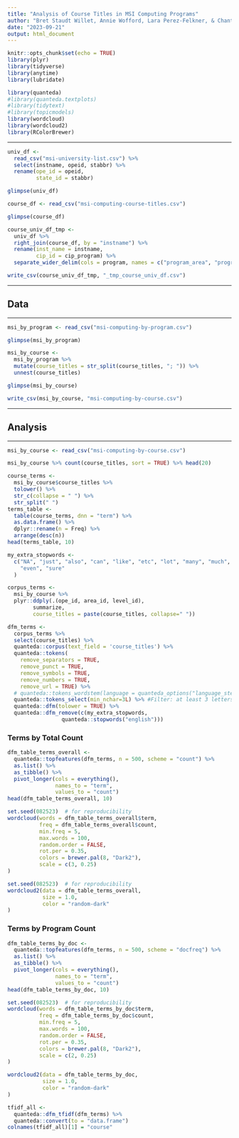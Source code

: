 ```yaml
---
title: "Analysis of Course Titles in MSI Computing Programs"
author: "Bret Staudt Willet, Annie Wofford, Lara Perez-Felkner, & Chantra Nhien"
date: "2023-09-21"
output: html_document
---
```


```r
knitr::opts_chunk$set(echo = TRUE)
library(plyr)
library(tidyverse)
library(anytime)
library(lubridate)

library(quanteda)
#library(quanteda.textplots)
#library(tidytext)
#library(topicmodels)
library(wordcloud)
library(wordcloud2)
library(RColorBrewer)
```

---

```r
univ_df <- 
  read_csv("msi-university-list.csv") %>%
  select(instname, opeid, stabbr) %>%
  rename(ope_id = opeid,
         state_id = stabbr)
```

```r
glimpse(univ_df)
```

```r
course_df <- read_csv("msi-computing-course-titles.csv")
```

```r
glimpse(course_df)
```

```r
course_univ_df_tmp <-
  univ_df %>%
  right_join(course_df, by = "instname") %>%
  rename(inst_name = instname,
         cip_id = cip_program) %>%
  separate_wider_delim(cols = program, names = c("program_area", "program_level"), delim = " - ")
```

```r
write_csv(course_univ_df_tmp, "_tmp_course_univ_df.csv")
```





---

## Data

---

```r
msi_by_program <- read_csv("msi-computing-by-program.csv")
```

```r
glimpse(msi_by_program)
```

```r
msi_by_course <-
  msi_by_program %>%
  mutate(course_titles = str_split(course_titles, "; ")) %>%
  unnest(course_titles)
```

```r
glimpse(msi_by_course)
```

```r
write_csv(msi_by_course, "msi-computing-by-course.csv")
```

---

## Analysis

---

```r
msi_by_course <- read_csv("msi-computing-by-course.csv")
```

```r
msi_by_course %>% count(course_titles, sort = TRUE) %>% head(20)
```

```r
course_terms <- 
  msi_by_course$course_titles %>% 
  tolower() %>%
  str_c(collapse = " ") %>%
  str_split(" ")
terms_table <- 
  table(course_terms, dnn = "term") %>% 
  as.data.frame() %>% 
  dplyr::rename(n = Freq) %>%
  arrange(desc(n))
head(terms_table, 10)
```

```r
my_extra_stopwords <-
  c("NA", "just", "also", "can", "like", "etc", "lot", "many", "much", 
    "even", "sure"
  )

corpus_terms <-
  msi_by_course %>%
  plyr::ddply(.(ope_id, area_id, level_id), 
        summarize, 
        course_titles = paste(course_titles, collapse=" ")) 

dfm_terms <-
  corpus_terms %>%
  select(course_titles) %>% 
  quanteda::corpus(text_field = 'course_titles') %>%
  quanteda::tokens(
    remove_separators = TRUE,
    remove_punct = TRUE,
    remove_symbols = TRUE,
    remove_numbers = TRUE,
    remove_url = TRUE) %>%
  # quanteda::tokens_wordstem(language = quanteda_options("language_stemmer")) %>%
  quanteda::tokens_select(min_nchar=3L) %>% #Filter: at least 3 letters 
  quanteda::dfm(tolower = TRUE) %>%
  quanteda::dfm_remove(c(my_extra_stopwords,
                 quanteda::stopwords("english")))
```

### Terms by Total Count

```r
dfm_table_terms_overall <- 
  quanteda::topfeatures(dfm_terms, n = 500, scheme = "count") %>%
  as.list() %>%
  as_tibble() %>%
  pivot_longer(cols = everything(), 
               names_to = "term", 
               values_to = "count")
head(dfm_table_terms_overall, 10)
```

```r
set.seed(082523)  # for reproducibility 
wordcloud(words = dfm_table_terms_overall$term, 
          freq = dfm_table_terms_overall$count, 
          min.freq = 5,
          max.words = 100, 
          random.order = FALSE, 
          rot.per = 0.35,
          colors = brewer.pal(8, "Dark2"),
          scale = c(3, 0.25)
)
```

```r
set.seed(082523)  # for reproducibility 
wordcloud2(data = dfm_table_terms_overall,
           size = 1.0, 
           color = "random-dark"
)
```

### Terms by Program Count 

```r
dfm_table_terms_by_doc <- 
  quanteda::topfeatures(dfm_terms, n = 500, scheme = "docfreq") %>%
  as.list() %>%
  as_tibble() %>%
  pivot_longer(cols = everything(), 
               names_to = "term", 
               values_to = "count")
head(dfm_table_terms_by_doc, 10)
```

```r
set.seed(082523)  # for reproducibility 
wordcloud(words = dfm_table_terms_by_doc$term, 
          freq = dfm_table_terms_by_doc$count, 
          min.freq = 5,
          max.words = 100, 
          random.order = FALSE, 
          rot.per = 0.35,
          colors = brewer.pal(8, "Dark2"),
          scale = c(2, 0.25)
)
```

```r
wordcloud2(data = dfm_table_terms_by_doc,
           size = 1.0, 
           color = "random-dark"
)
```

```r
tfidf_all <- 
  quanteda::dfm_tfidf(dfm_terms) %>%
  quanteda::convert(to = "data.frame")
colnames(tfidf_all)[1] = "course"
```